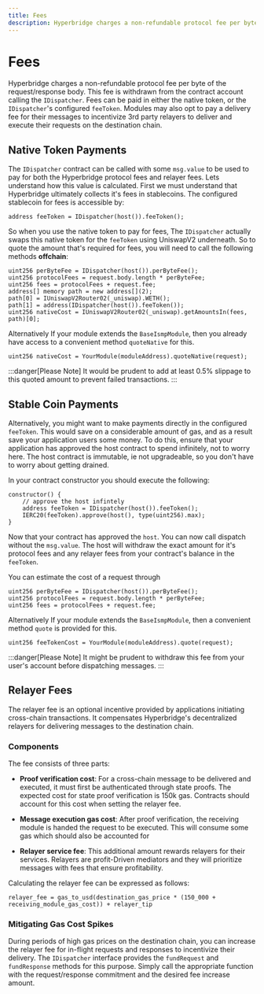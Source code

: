 ```yaml
---
title: Fees
description: Hyperbridge charges a non-refundable protocol fee per byte of the request/response body. This fee is withdrawn from the contract account calling the `IsmpDispatcher`.
---
```


# Fees

Hyperbridge charges a non-refundable protocol fee per byte of the request/response body. This fee is withdrawn from the contract account calling the `IDispatcher`. Fees can be paid in either the native token, or the `IDispatcher`'s configured `feeToken`. Modules may also opt to pay a delivery fee for their messages to incentivize 3rd party relayers to deliver and execute their requests on the destination chain.


## Native Token Payments


The `IDispatcher` contract can be called with some `msg.value` to be used to pay for both the Hyperbridge protocol fees and relayer fees. Lets understand how this value is calculated. First we must understand that Hyperbridge ultimately collects it's fees in stablecoins. The configured stablecoin for fees is accessible by: 

```solidity showLineNumbers
address feeToken = IDispatcher(host()).feeToken();
```

So when you use the native token to pay for fees, The `IDispatcher` actually swaps this native token for the `feeToken` using UniswapV2 underneath.
So to quote the amount that's required for fees, you will need to call the following methods **offchain**:

```solidity showLineNumbers
uint256 perByteFee = IDispatcher(host()).perByteFee();
uint256 protocolFees = request.body.length * perByteFee;
uint256 fees = protocolFees + request.fee;
address[] memory path = new address[](2);
path[0] = IUniswapV2Router02(_uniswap).WETH();
path[1] = address(IDispatcher(host()).feeToken());
uint256 nativeCost = IUniswapV2Router02(_uniswap).getAmountsIn(fees, path)[0];
```

Alternatively If your module extends the `BaseIsmpModule`, then you already have access to a convenient method `quoteNative` for this.

```solidity showLineNumbers
uint256 nativeCost = YourModule(moduleAddress).quoteNative(request);
```

:::danger[Please Note]
It would be prudent to add at least 0.5% slippage to this quoted amount to prevent failed transactions.
:::

## Stable Coin Payments

Alternatively, you might want to make payments directly in the configured `feeToken`. This would save on a considerable amount of gas, and as a result save your application users some money. To do this, ensure that your application has approved the host contract to spend infinitely, not to worry here. The host contract is immutable, ie not upgradeable, so you don't have to worry about getting drained.

In your contract constructor you should execute the following:

```solidity showLineNumbers
constructor() {
    // approve the host infintely
    address feeToken = IDispatcher(host()).feeToken();
    IERC20(feeToken).approve(host(), type(uint256).max);
}
```

Now that your contract has approved the `host`. You can now call dispatch without the `msg.value`. The host will withdraw the exact amount for it's protocol fees and any relayer fees from your contract's balance in the `feeToken`.

You can estimate the cost of a request through

```solidity showLineNumbers
uint256 perByteFee = IDispatcher(host()).perByteFee();
uint256 protocolFees = request.body.length * perByteFee;
uint256 fees = protocolFees + request.fee;
```

Alternatively If your module extends the `BaseIsmpModule`, then a convenient method `quote` is provided for this.

```solidity showLineNumbers
uint256 feeTokenCost = YourModule(moduleAddress).quote(request);
```

:::danger[Please Note]
It might be prudent to withdraw this fee from your user's account before dispatching messages.
:::


## Relayer Fees

The relayer fee is an optional incentive provided by applications initiating cross-chain transactions. It compensates Hyperbridge's decentralized relayers for delivering messages to the destination chain.

### Components

The fee consists of three parts:

 - **Proof verification cost**: For a cross-chain message to be delivered and executed, it must first be authenticated through state proofs. The expected cost for state proof verification is 150k gas. Contracts should account for this cost when setting the relayer fee.

 - **Message execution gas cost**:
    After proof verification, the receiving module is handed the request to be executed. This will consume some gas which should also be accounted for

 - **Relayer service fee**:
    This additional amount rewards relayers for their services. Relayers are profit-Driven mediators and they will prioritize messages with fees that ensure profitability.

Calculating the relayer fee can be expressed as follows:

```
relayer_fee = gas_to_usd(destination_gas_price * (150_000 + receiving_module_gas_cost)) + relayer_tip
```


### Mitigating Gas Cost Spikes

During periods of high gas prices on the destination chain, you can increase the relayer fee for in-flight requests and responses to incentivize their delivery.
The `IDispatcher` interface provides the `fundRequest` and `fundResponse` methods for this purpose. Simply call the appropriate function with the request/response commitment and the desired fee increase amount.
